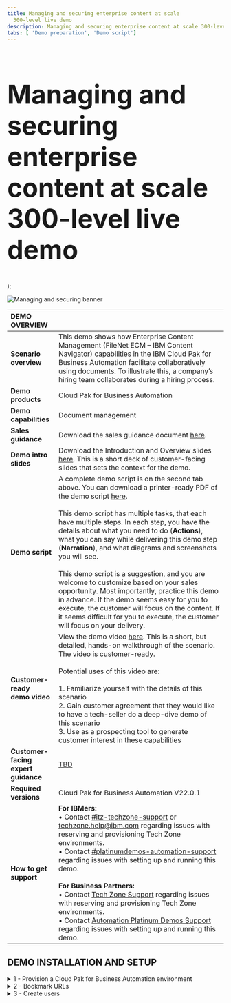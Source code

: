 ```yaml
---
title: Managing and securing enterprise content at scale
  300-level live demo
description: Managing and securing enterprise content at scale 300-level live demo
tabs: [ 'Demo preparation', 'Demo script']
---
```


  <span>
    <h1 style="font-size:60px;"> Managing and securing enterprise content at scale<br/> 300-level live demo</h1>
  </span> );


![Managing and securing banner](./images/Managing-and-Securing-300-Script-GitHub-banner-12-15-21.jpg)

<span id="top"></span>

| DEMO OVERVIEW | |
| :---         | :--- |
| **Scenario overview** | This demo shows how Enterprise Content Management (FileNet ECM – IBM Content Navigator) capabilities in the IBM Cloud Pak for Business Automation facilitate collaboratively using documents. To illustrate this, a company’s hiring team collaborates during a hiring process. |
| **Demo products** | Cloud Pak for Business Automation |
| **Demo capabilities** | Document management |
| **Sales guidance** | Download the sales guidance document <a href="link to come" target="_blank" rel="noreferrer">here</a>. |
| **Demo intro slides** | Download the Introduction and Overview slides <a href="https://ibm.box.com/s/bxyhcb2ydleso3clnjg77ds7hvibmxhn" target="_blank" rel="noreferrer">here</a>. This is a short deck of customer-facing slides that sets the context for the demo. |
| **Demo script** | A complete demo script is on the second tab above. You can download a printer-ready PDF of the demo script <a href="link to come" target="_blank" rel="noreferrer">here</a>. <br/><br/>This demo script has multiple tasks, that each have multiple steps. In each step, you have the details about what you need to do (**Actions**), what you can say while delivering this demo step (**Narration**), and what diagrams and screenshots you will see. <br/><br/> This demo script is a suggestion, and you are welcome to customize based on your sales opportunity. Most importantly, practice this demo in advance. If the demo seems easy for you to execute, the customer will focus on the content. If it seems difficult for you to execute, the customer will focus on your delivery. |
| **Customer-ready <br/> demo video** | View the demo video <a href="link to come" target="_blank" rel="noreferrer">here</a>. This is a short, but detailed, hands-on walkthrough of the scenario. The video is customer-ready. <br/> <br/> Potential uses of this video are: <br/> <br/> 1. Familiarize yourself with the details of this scenario <br/> 2. Gain customer agreement that they would like to have a tech-seller do a deep-dive demo of this scenario <br/> 3. Use as a prospecting tool to generate customer interest in these capabilities |
| **Customer-facing <br/> expert guidance** | <a href="link to come" target="_blank" rel="noreferrer">TBD</a> |
| **Required versions** | Cloud Pak for Business Automation V22.0.1 |
| **How to get support** | **For IBMers:** <br/>• Contact <a href="https://ibm-cloud.slack.com/archives/C0124J683GW" target="_blank" rel="noreferrer">#itz-techzone-support</a> or <a href="mailto:techzone.help@ibm.com">techzone.help@ibm.com</a> regarding issues with reserving and provisioning Tech Zone environments.<br/>• Contact <a href="https://ibm-cloud.slack.com/archives/C0216F39ACU" target="_blank" rel="noreferrer">#platinumdemos-automation-support</a> regarding issues with setting up and running this demo. <br/><br/> **For Business Partners:** <br/>• Contact <a href="mailto:techzone.help@ibm.com">Tech Zone Support</a> regarding issues with reserving and provisioning Tech Zone environments.<br/>• Contact <a href="mailto:automationplatinumdemos@ibm.com"> Automation Platinum Demos Support</a> regarding issues with setting up and running this demo. |

## **DEMO INSTALLATION AND SETUP**

<details>

<summary>1 - Provision a Cloud Pak for Business Automation environment</summary>

<br/>

Install Cloud Pak for Business Automation **22.0.1** or provision a pre-installed ROKS environment. To reserve your pre-installed ROKS instance, follow these steps:

<br/>

1. To reserve a preinstalled instance of Cloud Pak for Business Automation (CP4BA) V22.0.1 on Red Hat OpenShift, complete the form <a href="https://techzone.ibm.com/my/reservations/create/615dcbbc7ed3c6001edaa865" target="_blank" rel="noreferrer">here</a> and complete the form. (If you do not have a sales opportunity, select the purpose **Practice / Self-Education** to create a 3-day reservation (which can be extended to 8 days).

<br/>

2. You will receive a confirmation email confirming the instance is provisioning.

<br/>

3. You will receive a second email once the environment is provisioned. This email contains information, such as URLs, allowing you to connect to the instance.<br/><br/>If you have issues connecting to your instance, please contact <a href="mailto:techzone.help@ibm.com">TechZone support</a> or refer to the installation documentation <a href="https://github.ibm.com/jgoodhue/cp4ba-roks-install" target="_blank" rel="noreferrer">here</a>.
 
4. The full installation of the Cloud Pak for Business Automation will take an additional 6-8 hours after you receive the second email (containing the environment access instructions). <br/><br/>Confirm the install is ready by validating the **icp4adeploy-cp4ba-access-info** ConfigMap has been created (this is final setup step for the CP4BA).<br/><br/>

5. Select the **Cluster URL** from the second email.<br/><br/><img src="https://raw.githubusercontent.com/ibm-garage-tsa/platinum-demos/master/src/pages/300-business-automation-managing-and-securing-enterprise-content-at-scale/images/Prep1.png" width="800" /><br/>

6. Ensure you are on an **ITZ account**.<br/><br/><img src="https://raw.githubusercontent.com/ibm-garage-tsa/platinum-demos/master/src/pages/300-business-automation-managing-and-securing-enterprise-content-at-scale/images/Prep2.png" width="800" /><br/>

7. Ensure there are no **Alerts** for the cluster.<br/><br/><img src="https://raw.githubusercontent.com/ibm-garage-tsa/platinum-demos/master/src/pages/300-business-automation-managing-and-securing-enterprise-content-at-scale/images/Prep3.png" width="800" /><br/>

8. Click **OpenShift web console**.<br/><br/><img src="https://raw.githubusercontent.com/ibm-garage-tsa/platinum-demos/master/src/pages/300-business-automation-managing-and-securing-enterprise-content-at-scale/images/Prep4.png" width="800" /><br/>

9. Expand **Workloads** (1) and click **Config Maps** (2).<br/><br/><img src="https://raw.githubusercontent.com/ibm-garage-tsa/platinum-demos/master/src/pages/300-business-automation-managing-and-securing-enterprise-content-at-scale/images/Prep5.png" width="800" /><br/>

10. Select the **cp4ba** project.<br/><br/><img src="https://raw.githubusercontent.com/ibm-garage-tsa/platinum-demos/master/src/pages/300-business-automation-managing-and-securing-enterprise-content-at-scale/images/Prep6.png" width="800" /><br/><InlineNotification>If the ConfigMap does not appear after 8 hours, refer to the <a href="https://github.ibm.com/jgoodhue/cp4ba-roks-install" target="_blank" rel="noreferrer">ROKS help site</a> or contact <a href="mailto:techzone.help@ibm.com">Tech Zone Support</a>. </InlineNotification><br/>For this demo you also need the **ADS-designer-access-info** ConfigMap to finish installing. 

<br/>

11.	Type '**access**' (1) in the search field and click **icp4adeploy-cp4ba-access-info** (2).<br/><br/><img src="https://raw.githubusercontent.com/ibm-garage-tsa/platinum-demos/master/src/pages/300-business-automation-managing-and-securing-enterprise-content-at-scale/images/Prep7.png" width="800" /><br/>

12.	Scroll down to **ADS-designer-access-info** in the **Data** section.<br/><br/><img src="https://raw.githubusercontent.com/ibm-garage-tsa/platinum-demos/master/src/pages/300-business-automation-managing-and-securing-enterprise-content-at-scale/images/Prep8.png" width="800" /><br/>When the ADS designer access info is present in the data file, this indicates that the installation is complete and you are ready to proceed. <br/><br/><InlineNotification>Please contact  <a href="mailto:techzone.help@ibm.com">Tech Zone Support</a> if you don’t see the access file info after 8 hours.</InlineNotification>

<br/>

**[Go to top](#top)**

</details>

<details>

<summary>2 - Bookmark URLs </summary>

<br/>

In this section you will create a cheat sheet collecting the links to the required CP4BA capabilities.

<br/>

This demonstration uses two IBM content management products:

<br/>

1. **IBM FileNet Content Manager**: IBM FileNet Content Manager offers enterprise-level scalability and flexibility to access and manage all forms of content and automate records management to help meet compliance needs. At the core of the platform are repository services for capturing, managing, and storing your business-related digital assets. 

<br/>

2. **IBM Content Navigator**: IBM Content Navigator is a web client that provides users with a console for working with content from multiple content servers. IBM Content Navigator also enables users to create custom views of the content on the web client by creating teamspaces, which provide a focused view of the relevant documents, folders, and searches that a team needs to complete their tasks. 

<InlineNotification>Find more info about IBM FileNet Content Manager and IBM Content navigator <a href="https://www.ibm.com/docs/en/cloud-paks/cp-biz-automation/21.0.3?topic=software-filenet-content-manager" target="_blank" rel="noreferrer">here</a> to access IBM Content Navigator and the IBM FileNet Content Manager engine administration console (ACCE).</InlineNotification>

<br/>

Let’s collect the URLs and passwords required for your demo cheat sheet. Here is a sample copy of a complete cheat sheet (at the end of Step 2):

<br/><br/><img src="https://raw.githubusercontent.com/ibm-garage-tsa/platinum-demos/master/src/pages/300-business-automation-managing-and-securing-enterprise-content-at-scale/images/Prep341.png" width="800" /><br/>

<InlineNotification>IBM Content Navigator, Content Platform Engine administration (ACCE), and Business Automation Studio all use the same username and password in the demo. The demo refers to this as the cp4admin user.<br/><br/>Cp4admin user credentials:<br/>Username: cp4admin<br/>Password: unique to each instance. The directions below show where to find the password.</InlineNotification>

<br/>

1. Click **Workloads** to expand the menu.<br/><br/><img src="https://raw.githubusercontent.com/ibm-garage-tsa/platinum-demos/master/src/pages/300-business-automation-managing-and-securing-enterprise-content-at-scale/images/Prep9.png" width="800" /><br/>

2. Select **ConfigMaps**.<br/><br/><img src="https://raw.githubusercontent.com/ibm-garage-tsa/platinum-demos/master/src/pages/300-business-automation-managing-and-securing-enterprise-content-at-scale/images/Prep10.png" width="800" /><br/>

3. Type **'access'** in the search field (the results will automatically filter).<br/><br/><img src="https://raw.githubusercontent.com/ibm-garage-tsa/platinum-demos/master/src/pages/300-business-automation-managing-and-securing-enterprise-content-at-scale/images/Prep11.png" width="800" /><br/>

4. Click the **icpdeploy-cp4ba-access-info** ConfigMap.<br/><br/><img src="https://raw.githubusercontent.com/ibm-garage-tsa/platinum-demos/master/src/pages/300-business-automation-managing-and-securing-enterprise-content-at-scale/images/Prep12.png" width="800" /><br/>Scroll to **navigator-access-info**. Bookmark the **Business Automation Navigator for CP4BA** URL and copy to your cheat sheet. This URL opens IBM Content Navigator during the demo and demo prep.<br/>
<InlineNotification>Copy the password to your cheat sheet – this is the ‘cp4admin’ user password for the demo.</InlineNotification>

<br/><br/><img src="https://raw.githubusercontent.com/ibm-garage-tsa/platinum-demos/master/src/pages/300-business-automation-managing-and-securing-enterprise-content-at-scale/images/Prep13.png" width="800" /><br/>

5. Scroll to **cpe-access-info** in the data section.<br/><br/><img src="https://raw.githubusercontent.com/ibm-garage-tsa/platinum-demos/master/src/pages/300-business-automation-managing-and-securing-enterprise-content-at-scale/images/Prep14.png" width="800" /><br/>

6. Bookmark the **Content Platform Engine administration** (ACCE) URL and copy to your cheat sheet.<br/><br/><img src="https://raw.githubusercontent.com/ibm-garage-tsa/platinum-demos/master/src/pages/300-business-automation-managing-and-securing-enterprise-content-at-scale/images/Prep15.png" width="800" /><br/>

<br/>

7. Scroll to **bastudio-access-info**. Bookmark the **Cloudpak Dashboard** URL. This URL opens Business Automation Studio during the demo and demo prep.
<br/><br/><img src="https://raw.githubusercontent.com/ibm-garage-tsa/platinum-demos/master/src/pages/300-business-automation-managing-and-securing-enterprise-content-at-scale/images/Prep16.png" width="800" /><br/> 

**[Go to top](#top)**

</details>

<details>

<summary>3 - Create users </summary>

<br/>

The demo uses three personas: Henry (the HR Manager), Debby (the hiring Manager), and Patrick (the payroll Manager). Let’s configure the individual accounts for Henry, Debby, and Patrick in the CP4BA Instance. 

<br/>

Start by creating their logins in the Content Platform Engine (ACCE) LDAP.

<br/>

1. Select **Secrets**. <br/><br/><img src="https://raw.githubusercontent.com/ibm-garage-tsa/platinum-demos/master/src/pages/300-business-automation-managing-and-securing-enterprise-content-at-scale/images/Prep18.png" width="800" /><br/>

2. Type '**openldap**' (1) in the search field and click **cp4adeploy-openldap-customldif** (2). <br/><br/><img src="https://raw.githubusercontent.com/ibm-garage-tsa/platinum-demos/master/src/pages/300-business-automation-managing-and-securing-enterprise-content-at-scale/images/Prep19.png" width="800" /><br/>

3. Click **Actions** (1) and then select **Edit Secret** (2).<br/><br/><img src="https://raw.githubusercontent.com/ibm-garage-tsa/platinum-demos/master/src/pages/300-business-automation-managing-and-securing-enterprise-content-at-scale/images/Prep20.png" width="800" /><br/>Let’s update the '**ldapfile_user.ldif file**.' <br/><br/>

4. In order to see all the information at once, update the file in a separate text editor (e.g., Microsoft Word). <br/><br/>Copy the existing text in the **Value** field to your text editor.<br/><br/><img src="https://raw.githubusercontent.com/ibm-garage-tsa/platinum-demos/master/src/pages/300-business-automation-managing-and-securing-enterprise-content-at-scale/images/Prep21.png" width="800" /><br/>

5. Copy the user data below for Henry, Debby, and Patrick. Find the user name **rrServiceUser** (1) and **paste** their user data after it (2).
<br/>
dn: uid=henry,dc=example,dc=org<br/>
uid: henry	<br/>
cn: henry<br/>
sn: henry<br/>
userpassword: henry2022<br/>
objectClass: top<br/>
objectClass: posixAccount<br/>
objectClass: organizationalPerson<br/>
objectClass: inetOrgPerson<br/>
objectClass: person<br/>
uidNumber: #####+1<br/>
gidNumber: XXXXXX<br/>
homeDirectory: /home/henry/<br/>
mail: henry@example.org<br/><br/>
dn: uid=debby,dc=example,dc=org<br/>
uid: debby<br/>
cn: debby<br/>
sn: debby<br/>
userpassword: debby2022<br/>
objectClass: top<br/>
objectClass: posixAccount<br/>
objectClass: organizationalPerson<br/>
objectClass: inetOrgPerson<br/>
objectClass: person<br/>
uidNumber: #####+2<br/>
gidNumber: XXXXXX<br/>
homeDirectory: /home/debby/<br/>
mail: rrServiceUser@example.org<br/><br/>
dn: uid=patrick,dc=example,dc=org<br/>
uid: patrick<br/>
cn: patrick<br/>
sn: patrick<br/>
userpassword: patrick2022<br/>
objectClass: top<br/>
objectClass: posixAccount<br/>
objectClass: organizationalPerson<br/>
objectClass: inetOrgPerson<br/>
objectClass: person<br/>
uidNumber: #####+3<br/>
gidNumber: XXXXXX<br/>
homeDirectory: /home/patrick/<br/>
mail: patrick@example.org <br/><br/><img src="https://raw.githubusercontent.com/ibm-garage-tsa/platinum-demos/master/src/pages/300-business-automation-managing-and-securing-enterprise-content-at-scale/images/Prep22.png" width="800" /><br/>

6. Copy the userpassword for uids henry, debby, and Patrick to your cheat sheet.

<br/>

7. Copy the **gidNumber** (1) and the **uidNumber** (2) from the **rrServiceUser**.<br/><br/><img src="https://raw.githubusercontent.com/ibm-garage-tsa/platinum-demos/master/src/pages/300-business-automation-managing-and-securing-enterprise-content-at-scale/images/Prep23.png" width="800" /><br/>

8. Replace **XXXXXX** in the **gidNumber field** in **henry**'s user data with the gidNumber from the rrServiceuser. Repeat for debby and patrick.  <br/><br/><img src="https://raw.githubusercontent.com/ibm-garage-tsa/platinum-demos/master/src/pages/300-business-automation-managing-and-securing-enterprise-content-at-scale/images/Prep24.png" width="800" /><br/>	 

9. Assign a new **uidNmber** for henry, debby, and patrick by starting with the **uidNumber** for **rrServiceUser** and adding 1 for each sequentially. <br/><br/>For example, if rrServiceUser uidNumber: 14583116, then **henry**’s uidNumber is 14583117, **debby**’s uidNumber is 14583118, and **patrick**’s uidNumber is 14583119.<br/><br/>The final new users should look like the below:<br/><br/><img src="https://raw.githubusercontent.com/ibm-garage-tsa/platinum-demos/master/src/pages/300-business-automation-managing-and-securing-enterprise-content-at-scale/images/Prep25.png" width="800" /><br/>

10. Copy and past the following text at the end of the **GeneralUsers** list:<br/><br/>
member: uid=henry,dc=example,dc=org<br/>
member: uid=debby,dc=example,dc=org<br/>
member: uid=patrick,dc=example,dc=org<br/><br/><img src="https://raw.githubusercontent.com/ibm-garage-tsa/platinum-demos/master/src/pages/300-business-automation-managing-and-securing-enterprise-content-at-scale/images/Prep26.png" width="800" /><br/>

11.	Copy and past the following text at the end of the **TaskUsers** list (at the end of the file):<br/><br/>
member: uid=henry,dc=example,dc=org<br/>
member: uid=debby,dc=example,dc=org<br/>
member: uid=patrick,dc=example,dc=org<br/><br/><img src="https://raw.githubusercontent.com/ibm-garage-tsa/platinum-demos/master/src/pages/300-business-automation-managing-and-securing-enterprise-content-at-scale/images/Prep27.png" width="800" /><br/>

12.	Copy all the text from your editor and replace the text in the **Value** (1) field. Click **Save** (2).<br/><br/><img src="https://raw.githubusercontent.com/ibm-garage-tsa/platinum-demos/master/src/pages/300-business-automation-managing-and-securing-enterprise-content-at-scale/images/Prep28.png" width="800" /><br/>

13.	Click **Reveal values**.<br/><br/><img src="https://raw.githubusercontent.com/ibm-garage-tsa/platinum-demos/master/src/pages/300-business-automation-managing-and-securing-enterprise-content-at-scale/images/Prep29.png" width="800" /><br/>

14.	Verify that your updates were saved. <br/><br/><img src="https://raw.githubusercontent.com/ibm-garage-tsa/platinum-demos/master/src/pages/300-business-automation-managing-and-securing-enterprise-content-at-scale/images/Prep30.png" width="800" /><br/>

15. Now restart the LDAP pods to implement the updates. Start by clicking **Pods**.<br/><br/><img src="https://raw.githubusercontent.com/ibm-garage-tsa/platinum-demos/master/src/pages/300-business-automation-managing-and-securing-enterprise-content-at-scale/images/Prep31.png" width="800" /><br/>

16.	Type '**openldap**' in the search field. <br/><br/><img src="https://raw.githubusercontent.com/ibm-garage-tsa/platinum-demos/master/src/pages/300-business-automation-managing-and-securing-enterprise-content-at-scale/images/Prep32.png" width="800" /><br/>

17.	When the results display, click the **menu** icon (1) in the row containing '**icp4adeploy-openldap-deploy-XXXXX-XXX**' (the numbers at the end will vary). Select **Delete Pod** (2).<br/><br/><img src="https://raw.githubusercontent.com/ibm-garage-tsa/platinum-demos/master/src/pages/300-business-automation-managing-and-securing-enterprise-content-at-scale/images/Prep33.png" width="800" /><br/>

18.	Click **Delete**.<br/><br/><img src="https://raw.githubusercontent.com/ibm-garage-tsa/platinum-demos/master/src/pages/300-business-automation-managing-and-securing-enterprise-content-at-scale/images/Prep34.png" width="800" /><br/>

19.	A new pod will automatically re-create. <br/><br/><img src="https://raw.githubusercontent.com/ibm-garage-tsa/platinum-demos/master/src/pages/300-business-automation-managing-and-securing-enterprise-content-at-scale/images/Prep35.png" width="800" /><br/>Focus Corp’s Cloud Pak administrator configures the access rights for users, including henry, debby and patrick. Let’s find the Cloud Pak administator password, log into ACCE, and make the access changes necessary for the demo. <br/>

20.	Click **Secrets**.<br/><br/><img src="https://raw.githubusercontent.com/ibm-garage-tsa/platinum-demos/master/src/pages/300-business-automation-managing-and-securing-enterprise-content-at-scale/images/Prep36.png" width="800" /><br/>

21.	Click the down arrow next to **Project: cp4ba** (1). Select **ibm-common-services** (2).<br/><br/><img src="https://raw.githubusercontent.com/ibm-garage-tsa/platinum-demos/master/src/pages/300-business-automation-managing-and-securing-enterprise-content-at-scale/images/Prep37.png" width="800" /><br/>

22.	Type '**auth-idp**' in the search field (1) and click **platform-auth-idp-credentials** (2).<br/><br/><img src="https://raw.githubusercontent.com/ibm-garage-tsa/platinum-demos/master/src/pages/300-business-automation-managing-and-securing-enterprise-content-at-scale/images/Prep38.png" width="800" /><br/>

23.	Click **Reveal values**.<br/><br/><img src="https://raw.githubusercontent.com/ibm-garage-tsa/platinum-demos/master/src/pages/300-business-automation-managing-and-securing-enterprise-content-at-scale/images/Prep39.png" width="800" /><br/>

24.	Copy the **admin_password** and **admin_username** to your cheat sheet.<br/><br/><InlineNotification>These logins are not the same as the 'cp4admin' credentials copied for CP4BA capabilities earlier in Step 2.</InlineNotification><br/><img src="https://raw.githubusercontent.com/ibm-garage-tsa/platinum-demos/master/src/pages/300-business-automation-managing-and-securing-enterprise-content-at-scale/images/Prep40.png" width="800" /><br/>Let’s add henry, debby, and patrick to the CP4A user administration panel.<br/><br/>

25.	Open Business Automation Studio and sign in using the URL from your cheat sheet, **Username: 'admin'** and the **password** (1) from the previous step. Click **Log in** (2).<br/><br/><img src="https://raw.githubusercontent.com/ibm-garage-tsa/platinum-demos/master/src/pages/300-business-automation-managing-and-securing-enterprise-content-at-scale/images/Prep41.png" width="800" /><br/>

26.	Click the **menu** icon in the top right corner of the page.<br/><br/><img src="https://raw.githubusercontent.com/ibm-garage-tsa/platinum-demos/master/src/pages/300-business-automation-managing-and-securing-enterprise-content-at-scale/images/Prep42.png" width="800" /><br/>

27.	Select **IBM Automation (cp4ba)**.<br/><br/><img src="https://raw.githubusercontent.com/ibm-garage-tsa/platinum-demos/master/src/pages/300-business-automation-managing-and-securing-enterprise-content-at-scale/images/Prep43.png" width="800" /><br/>

28.	Click **Manage users**.<br/><br/><img src="https://raw.githubusercontent.com/ibm-garage-tsa/platinum-demos/master/src/pages/300-business-automation-managing-and-securing-enterprise-content-at-scale/images/Prep44.png" width="800" /><br/>

29.	Click **Add users +**.<br/><br/><img src="https://raw.githubusercontent.com/ibm-garage-tsa/platinum-demos/master/src/pages/300-business-automation-managing-and-securing-enterprise-content-at-scale/images/Prep45.png" width="800" /><br/>

30.	Type '**henry**' in the search field (1) and click **henry** in the results list (2).<br/><br/><img src="https://raw.githubusercontent.com/ibm-garage-tsa/platinum-demos/master/src/pages/300-business-automation-managing-and-securing-enterprise-content-at-scale/images/Prep46.png" width="800" /><br/>

31.	Add '**debby**' and '**patrick**' by repeating the prior step.<br/><br/>

32.	Verify **henry**, **debby** and **patrick** are added (1). Click **Next** (2).<br/><br/><img src="https://raw.githubusercontent.com/ibm-garage-tsa/platinum-demos/master/src/pages/300-business-automation-managing-and-securing-enterprise-content-at-scale/images/Prep47.png" width="800" /><br/>

33.	Select **Assign roles directly** (1). Click **Next** (2).<br/><br/><img src="https://raw.githubusercontent.com/ibm-garage-tsa/platinum-demos/master/src/pages/300-business-automation-managing-and-securing-enterprise-content-at-scale/images/Prep48.png" width="800" /><br/>

34.	Select the box next to **Automation Administrator** and **Automation Developer** (1). Click **Next** (2).<br/><br/><img src="https://raw.githubusercontent.com/ibm-garage-tsa/platinum-demos/master/src/pages/300-business-automation-managing-and-securing-enterprise-content-at-scale/images/Prep49.png" width="800" /><br/>

35.	Click **Add**.<br/><br/><img src="https://raw.githubusercontent.com/ibm-garage-tsa/platinum-demos/master/src/pages/300-business-automation-managing-and-securing-enterprise-content-at-scale/images/Prep50.png" width="800" /><br/>

36.	Verify **henry**, **debby**, and **patrick** are added.<br/><br/><img src="https://raw.githubusercontent.com/ibm-garage-tsa/platinum-demos/master/src/pages/300-business-automation-managing-and-securing-enterprise-content-at-scale/images/Prep51.png" width="800" /><br/>

37.	**Log out** from Business Automation Studio.<br/><br/>Let's add Henry as an Administrator in IBM Navigator so he can show role-based redactions during the demo.<br/><br/>

38.	Open IBM  Navigator and sign in using the URL, **Username 'cp4admin'** and **Password** (1) from your cheat sheet. Click **Log in** (2).<br/><br/><img src="https://raw.githubusercontent.com/ibm-garage-tsa/platinum-demos/master/src/pages/300-business-automation-managing-and-securing-enterprise-content-at-scale/images/Prep52.png" width="800" /><br/>

39.	Click the **hamburger** menu at the top left of the page.<br/><br/><img src="https://raw.githubusercontent.com/ibm-garage-tsa/platinum-demos/master/src/pages/300-business-automation-managing-and-securing-enterprise-content-at-scale/images/Prep53.png" width="800" /><br/>

40.	Click **Administration**. <br/><br/><img src="https://raw.githubusercontent.com/ibm-garage-tsa/platinum-demos/master/src/pages/300-business-automation-managing-and-securing-enterprise-content-at-scale/images/Prep54.png" width="800" /><br/>

41.	Click **Settings**.<br/><br/><img src="https://raw.githubusercontent.com/ibm-garage-tsa/platinum-demos/master/src/pages/300-business-automation-managing-and-securing-enterprise-content-at-scale/images/Prep55.png" width="800" /><br/>

42.	Click the **Administrators** tab.<br/><br/><img src="https://raw.githubusercontent.com/ibm-garage-tsa/platinum-demos/master/src/pages/300-business-automation-managing-and-securing-enterprise-content-at-scale/images/Prep56.png" width="800" /><br/>

43.	Type '**henry**' (1) in the **New Administrator** field. Click **Add** (2).<br/><br/><img src="https://raw.githubusercontent.com/ibm-garage-tsa/platinum-demos/master/src/pages/300-business-automation-managing-and-securing-enterprise-content-at-scale/images/Prep57.png" width="800" /><br/>

44.	Click **Save and Close**.<br/><br/><img src="https://raw.githubusercontent.com/ibm-garage-tsa/platinum-demos/master/src/pages/300-business-automation-managing-and-securing-enterprise-content-at-scale/images/Prep58.png" width="800" /><br/>

45.	Hover your mouse over the **user** icon (1) and click **Log Out** (2).<br/><br/><img src="https://raw.githubusercontent.com/ibm-garage-tsa/platinum-demos/master/src/pages/300-business-automation-managing-and-securing-enterprise-content-at-scale/images/Prep59.png" width="800" /><br/>

46.	Sign in using the **Username: henry** and **Password**: henry2022 (1).
Click **Log in** (2). <InlineNotification>This is the password for henry that you copied to your cheat sheet earlier in Step 3 – Create users, number 6. </InlineNotification>



<br/><br/><img src="https://raw.githubusercontent.com/ibm-garage-tsa/platinum-demos/master/src/pages/300-business-automation-managing-and-securing-enterprise-content-at-scale/images/Prep60.png" width="800" /><br/>

47.	Click the **hamburger** icon at the top left of the page.<br/><br/><img src="https://raw.githubusercontent.com/ibm-garage-tsa/platinum-demos/master/src/pages/300-business-automation-managing-and-securing-enterprise-content-at-scale/images/Prep61.png" width="800" /><br/>

48.	Make sure **Administration** menu displays as an option for **henry** to select.<br/><br/><img src="https://raw.githubusercontent.com/ibm-garage-tsa/platinum-demos/master/src/pages/300-business-automation-managing-and-securing-enterprise-content-at-scale/images/Prep62.png" width="800" /><br/>If **Administration** does not appear, go back to number 25 in the step 3- Create users and repeat the steps.

<br/>

**[Go to top](#top)**

</details>